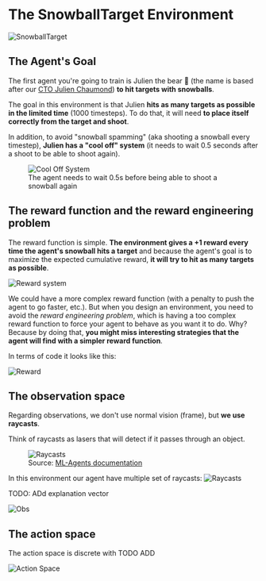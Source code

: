 # The SnowballTarget Environment

<img src="https://huggingface.co/datasets/huggingface-deep-rl-course/course-images/resolve/main/en/unit5/snowballtarget.gif" alt="SnowballTarget"/>

## The Agent's Goal

The first agent you're going to train is Julien the bear 🐻 (the name is based after our [CTO Julien Chaumond](https://twitter.com/julien_c)) **to hit targets with snowballs**.

The goal in this environment is that Julien **hits as many targets as possible in the limited time** (1000 timesteps). To do that, it will need **to place itself correctly from the target and shoot**.

In addition, to avoid "snowball spamming" (aka shooting a snowball every timestep), **Julien has a "cool off" system** (it needs to wait 0.5 seconds after a shoot to be able to shoot again).

<figure>
<img src="https://huggingface.co/datasets/huggingface-deep-rl-course/course-images/resolve/main/en/unit7/cooloffsystem.gif" alt="Cool Off System"/>
<figcaption>The agent needs to wait 0.5s before being able to shoot a snowball again</figcaption>
</figure>

## The reward function and the reward engineering problem

The reward function is simple. **The environment gives a +1 reward every time the agent's snowball hits a target** and because the agent's goal is to maximize the expected cumulative reward, **it will try to hit as many targets as possible**.

<img src="https://huggingface.co/datasets/huggingface-deep-rl-course/course-images/resolve/main/en/unit7/snowballtarget_reward.png" alt="Reward system"/>

We could have a more complex reward function (with a penalty to push the agent to go faster, etc.). But when you design an environment, you need to avoid the *reward engineering problem*, which is having a too complex reward function to force your agent to behave as you want it to do.
Why? Because by doing that, **you might miss interesting strategies that the agent will find with a simpler reward function**.

In terms of code it looks like this:

<img src="https://huggingface.co/datasets/huggingface-deep-rl-course/course-images/resolve/main/en/unit5/snowballtarget-reward-code.png" alt="Reward"/>


## The observation space

Regarding observations, we don't use normal vision (frame), but **we use raycasts**.

Think of raycasts as lasers that will detect if it passes through an object.

<figure>
<img src="https://huggingface.co/datasets/huggingface-deep-rl-course/course-images/resolve/main/en/unit5/raycasts.png" alt="Raycasts"/>
<figcaption>Source: <a href="https://github.com/Unity-Technologies/ml-agents">ML-Agents documentation</a></figcaption>
</figure>


In this environment our agent have multiple set of raycasts:
<img src="https://huggingface.co/datasets/huggingface-deep-rl-course/course-images/resolve/main/en/unit7/snowball_target_raycasts.png" alt="Raycasts"/>

TODO: ADd explanation vector

<img src="https://huggingface.co/datasets/huggingface-deep-rl-course/course-images/resolve/main/en/unit5/snowballtarget-obs-code.png" alt="Obs"/>

## The action space

The action space is discrete with TODO ADD

<img src="https://huggingface.co/datasets/huggingface-deep-rl-course/course-images/resolve/main/en/unit5/snowballtarget_action_space.png" alt="Action Space"/>
